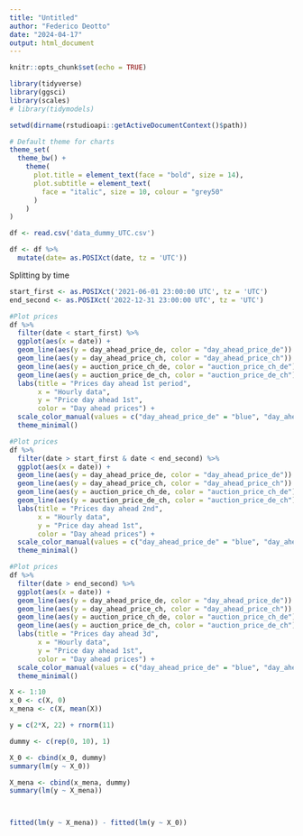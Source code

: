 ```yaml
---
title: "Untitled"
author: "Federico Deotto"
date: "2024-04-17"
output: html_document
---
```



```r
knitr::opts_chunk$set(echo = TRUE)

library(tidyverse)
library(ggsci)
library(scales)
# library(tidymodels)

setwd(dirname(rstudioapi::getActiveDocumentContext()$path))

# Default theme for charts
theme_set(
  theme_bw() +
    theme(  
      plot.title = element_text(face = "bold", size = 14),
      plot.subtitle = element_text(
        face = "italic", size = 10, colour = "grey50"
      )
    )
)

```


```r
df <- read.csv('data_dummy_UTC.csv')
```

```r
df <- df %>% 
  mutate(date= as.POSIXct(date, tz = 'UTC'))
```


Splitting by time

```r
start_first <- as.POSIXct('2021-06-01 23:00:00 UTC', tz = 'UTC')
end_second <- as.POSIXct('2022-12-31 23:00:00 UTC', tz = 'UTC')
```


```r
#Plot prices
df %>% 
  filter(date < start_first) %>% 
  ggplot(aes(x = date)) +
  geom_line(aes(y = day_ahead_price_de, color = "day_ahead_price_de")) +
  geom_line(aes(y = day_ahead_price_ch, color = "day_ahead_price_ch")) +
  geom_line(aes(y = auction_price_ch_de, color = "auction_price_ch_de")) +
  geom_line(aes(y = auction_price_de_ch, color = "auction_price_de_ch")) +
  labs(title = "Prices day ahead 1st period",
       x = "Hourly data",
       y = "Price day ahead 1st",
       color = "Day ahead prices") +
  scale_color_manual(values = c("day_ahead_price_de" = "blue", "day_ahead_price_ch" = "red",  "auction_price_ch_de" = "green",  "auction_price_de_ch" = "yellow"))+
  theme_minimal()
```


```r
#Plot prices
df %>% 
  filter(date > start_first & date < end_second) %>% 
  ggplot(aes(x = date)) +
  geom_line(aes(y = day_ahead_price_de, color = "day_ahead_price_de")) +
  geom_line(aes(y = day_ahead_price_ch, color = "day_ahead_price_ch")) +
  geom_line(aes(y = auction_price_ch_de, color = "auction_price_ch_de")) +
  geom_line(aes(y = auction_price_de_ch, color = "auction_price_de_ch")) +
  labs(title = "Prices day ahead 2nd",
       x = "Hourly data",
       y = "Price day ahead 1st",
       color = "Day ahead prices") +
  scale_color_manual(values = c("day_ahead_price_de" = "blue", "day_ahead_price_ch" = "red",  "auction_price_ch_de" = "green",  "auction_price_de_ch" = "yellow"))+
  theme_minimal()
```



```r
#Plot prices
df %>% 
  filter(date > end_second) %>% 
  ggplot(aes(x = date)) +
  geom_line(aes(y = day_ahead_price_de, color = "day_ahead_price_de")) +
  geom_line(aes(y = day_ahead_price_ch, color = "day_ahead_price_ch")) +
  geom_line(aes(y = auction_price_ch_de, color = "auction_price_ch_de")) +
  geom_line(aes(y = auction_price_de_ch, color = "auction_price_de_ch")) +
  labs(title = "Prices day ahead 3d",
       x = "Hourly data",
       y = "Price day ahead 1st",
       color = "Day ahead prices") +
  scale_color_manual(values = c("day_ahead_price_de" = "blue", "day_ahead_price_ch" = "red",  "auction_price_ch_de" = "green",  "auction_price_de_ch" = "yellow"))+
  theme_minimal()
```



```r

X <- 1:10
x_0 <- c(X, 0)
x_mena <- c(X, mean(X))

y = c(2*X, 22) + rnorm(11)

dummy <- c(rep(0, 10), 1)

X_0 <- cbind(x_0, dummy)
summary(lm(y ~ X_0))

X_mena <- cbind(x_mena, dummy)
summary(lm(y ~ X_mena))



fitted(lm(y ~ X_mena)) - fitted(lm(y ~ X_0))




```









